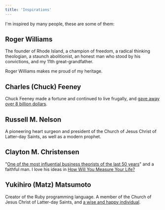 ```yaml
---
title: 'Inspirations'
---
```


I'm inspired by many people, these are some of them:

## Roger Williams

The founder of Rhode Island, a champion of freedom, a radical thinking theologian, a staunch abolitionist, an honest man who stood by his convictions, and my 11th great-grandfather.

Roger Williams makes me proud of my heritage.

## Charles (Chuck) Feeney

Chuck Feeney made a fortune and continued to live frugally, and [gave away over 8 billion dollars](https://www.forbes.com/sites/stevenbertoni/2020/09/15/exclusive-the-billionaire-who-wanted-to-die-brokeis-now-officially-broke/?sh=411742823a2a).

## Russell M. Nelson

A pioneering heart surgeon and president of the Church of Jesus Christ of Latter-day Saints, as well as a modern prophet.

## Clayton M. Christensen

"[One of the most influential business theorists of the last 50 years](https://www.forbes.com/global/2011/0314/features-clayton-christensen-health-care-cancer-survivor.html)" and a faithful man. I love his ideas in [How Will You Measure Your Life?](https://www.youtube.com/watch?v=tvos4nORf_Y)

## Yukihiro (Matz) Matsumoto

Creator of the Ruby programming language. A member of the Church of Jesus Christ of Latter-day Saints, and [a wise and happy individual](https://www.youtube.com/watch?v=bkh0gPf4Noc).
